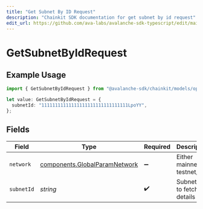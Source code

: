 ```yaml
---
title: "Get Subnet By ID Request"
description: "Chainkit SDK documentation for get subnet by id request"
edit_url: https://github.com/ava-labs/avalanche-sdk-typescript/edit/main/chainkit/docs/models/operations/getsubnetbyidrequest.md
---
```


# GetSubnetByIdRequest

## Example Usage

```typescript
import { GetSubnetByIdRequest } from "@avalanche-sdk/chainkit/models/operations";

let value: GetSubnetByIdRequest = {
  subnetId: "11111111111111111111111111111111LpoYY",
};
```

## Fields

| Field                                                                          | Type                                                                           | Required                                                                       | Description                                                                    | Example                                                                        |
| ------------------------------------------------------------------------------ | ------------------------------------------------------------------------------ | ------------------------------------------------------------------------------ | ------------------------------------------------------------------------------ | ------------------------------------------------------------------------------ |
| `network`                                                                      | [components.GlobalParamNetwork](https://github.com/ava-labs/avalanche-sdk-typescript/blob/main/chainkit/models/components/globalparamnetwork.md) | :heavy_minus_sign:                                                             | Either mainnet or testnet/fuji.                                                | mainnet                                                                        |
| `subnetId`                                                                     | *string*                                                                       | :heavy_check_mark:                                                             | Subnet ID to fetch details for                                                 | 11111111111111111111111111111111LpoYY                                          |